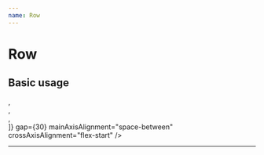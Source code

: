 ```yaml
---
name: Row
---
```



# Row

<Props of={Row} />

## Basic usage

<Playground>
  <Row
    children={[
      <div style={{ backgroundColor: "red", width: 50, height: 50 }} />,
      <div style={{ backgroundColor: "blue", width: 50, height: 50 }} />,
      <div style={{ backgroundColor: "blue", width: 50, height: 50 }} />,
      <div style={{ backgroundColor: "blue", width: 50, height: 50 }} />
    ]}
    gap={30}
    mainAxisAlignment="space-between"
    crossAxisAlignment="flex-start"
  />
</Playground>

---
